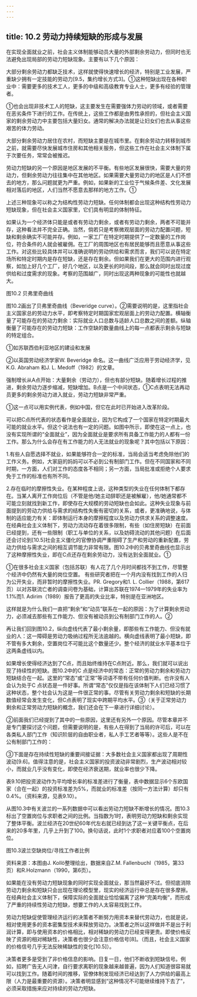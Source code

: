 ```yaml
---
---
---
```

title: 10.2 劳动力持续短缺的形成与发展
---



在实现全面就业之前，社会主义体制能够动员大量的外部剩余劳动力，但同时也无法避免出现局部的劳动力短缺现象。主要有以下几个原因：

大部分剩余劳动力都缺乏技术，这样就使得快速增长的经济，特别是工业发展，严重缺少拥有一定技能的劳动力[9.5，集约增长方式3]。①这种短缺出现在各种职业中：需要更多的技术工人，更多的中级和高级教育专业人士，更多有经验的管理者。

①也会出现非技术工人的短缺，这主要发生在需要强体力劳动的领域，或者需要在恶劣条件下进行的工作。在传统上，这些工作都是由男性承担的，但社会主义国家的剩余劳动力中主要包括大量妇女。通常的解决办法就是让妇女们也去从事这些艰苦的体力劳动。

大部分剩余劳动力居住在农村，而短缺主要是在城市里。在剩余劳动力转移到城市之前，就需要尽快发展城市住房和其他相关服务，但这些工作在社会主义体制下属于次要任务，常常会被推迟。

劳动力短缺的另一个原因是地区发展的不平衡。有些地区发展很快，需要大量的劳动力，但剩余劳动力往往集中在其他地区。如果需要大量劳动力的地区是人们不想去的地方，那么问题就更为严重。例如，如果新的工业位于气候条件差、文化发展相对落后的地区，人们当然不愿意去那样的地方工作。①

上述三种现象可以称之为结构性劳动力短缺。任何体制都会出现这种结构性劳动力短缺现象，但在社会主义国家里，它们具有明显的体制特征。

如果认为一个经济体只能是或者有劳动力剩余，或者有劳动力剩余，两者不可能并存，这种看法并不完全正确。当然，倘若只是考察微观层面的劳动力配置问题，短缺和剩余确实不可能并存。例如，一家工厂在特定时期提供了一定数量的工作岗位，符合条件的人就会被雇佣。在工厂的周围地区也有居民能够而且愿意从事这些工作。对这些比较具体并可以准确说明的劳动供给和需求而言，我们可以说在特定场所和特定时期内是存在短缺，还是存在剩余。但如果我们在更大的范围内进行观察，如加上好几个工厂，好几个地区，以及更长的时间段，那么就会同时出现过度供给和过度需求的现象。考察的范围越广，同时出现这两种现象的可能性也就越大。


图10.2 贝弗里奇曲线

图10.2画出了贝弗里奇曲线（Beveridge curve）。②需要说明的是，这里指社会主义国家总的劳动力水平，即考察特定时期国家宏观层面上的劳动力配置。横轴衡量了可能存在的劳动力剩余：实际就业人口总数与适龄人口总数之间的差额。纵轴衡量了可能存在的劳动力短缺：工作空缺的数量曲线上的每一点都表示剩余与短缺的特定组合。

①如苏联西伯利亚地区的建设和发展

②以英国劳动经济学家W. Beveridge 命名。这一曲线广泛应用于劳动经济学，见K.G. Abraham 和J. L. Medoff（1982）的文章。

强制增长从A点开始：大量剩余（劳动力），但也有部分短缺。随着增长过程的推进，剩余劳动力逐步缩减，短缺增加。B点是一个中间状态，①C点表明无法再动员更多的剩余劳动力进入就业，劳动力短缺非常严重。

①这一点可以用实例代表，例如中国，但它在此时已开始进入改革阶段。

可以把C点所代表的状态看作是全面就业，因为它构成了一个国家在特定时期最大可能的就业水平。但这个说法也有一定的问题。如图中所示，即使在这一点上，也没有实现所谓的“全面就业”，因为全面就业是要求所有具备工作能力的人都有一份工作。那么为什么会存在有工作能力的人无法就业的现象呢？其中包括以下原因：

1.有些人自愿选择不就业，如果能够符合一定的标准，当局会适当考虑免除他们的工作义务。例如，大家庭的妈妈可以不必到公有制部门工作。但在不同国家和不同时期，一方面，人们对工作的态度各不相同；另一方面，当局批准或拒绝个人要求免于工作的标准也有所不同。

2.存在临时的摩擦性失业。在某种程度上说，这种类型的失业在任何体制下都存在。当某人离开工作岗位后（不管是他/她主动辞职还是被解雇），他/她通常都不可能立刻就找到新工作，即使存在大规模的劳动短缺也会如此。这种失业现象与前面提到的劳动力供给与需求的结构性失衡有密切的关系，或者，更准确地说，与体制的适应能力有关：即体制运行本身的摩擦程度以及劳动力供求关系的调整速度。在经典社会主义体制下，劳动力流动存在着很多限制，有些（如住房短缺）在前面已经提到，还有一些限制（职工与单位的关系，以及妨碍流动的其他问题）在后面还会讨论到[10.5]社会主义僵化的官僚协调严重阻碍了生产和劳动的重新配置，劳动力供给与需求之间的相互调节能力非常有限。图10.2中的贝弗里奇曲线也显示出了这种摩擦性失业，即在C点还存在剩余劳动力，没有达到全面就业。①

①在很多社会主义国家（包括苏联）有人花了几个月时间都找不到工作，尽管整个经济中仍然有大量的岗位空置。
有些研究者把在一个月内没有找到工作的人归为公开失业，而非暂时的摩擦性失业。PR. Gregory和1. L. Collier（1988，第617页）以对苏联流亡者的调查问卷为基础，计算出苏联在1974—1979年的失业率为1.1%而1. Adirim（1989）报告了更高的失业比率，特别是在亚洲地区。

这样就是为什么我们一直把“剩余”和“动员”联系在一起的原因：为了计算剩余劳动力，必须减去那些有工作能力、但没有被动员到公有制部门工作的人。②

再让我们回到图10.2，纵向虚线代表了最小剩余量，即那些有工作能力、但没有就业的人：这一障碍是劳动力吸纳过程所无法逾越的。横向虚线表明了最小短缺，即不管有多大剩余，空置岗位不可能比这个数量还少。整个经济的就业水平基本位于这两条虚线以内。

如果增长使得经济达到了C点，而且始终维持在C点附近。那么，我们就可以说出现了持续性的短缺。图10.2中的C 点是经济中的常态：正常的劳动力剩余和劳动力短缺结合在一起。这里的“常态”或“正常”等词语不带有任何价值判断。也许没有人会认为处于C 点状态是一件好事。所谓“常态”仅仅是指在该体制下人们已经习惯了这种状态，整个社会认为这是一件很正常的事。尽管有关劳动力剩余和短缺的长期数值经常会发生变化，但C点表明了现实中跨期平均水平。③（关于正常劳动力剩余和正常劳动力短缺的概念，我们还会在下一章进行详细讨论）。

②前面我们已经提到了其中的一些原因，这里还有另外一个原因。尽管本章并不是专门要探讨这个问题，但需要说明的是，有些人在得到了当局的许可后，可以在各类私人部门工作（知识阶层的自由职业者，私人手工艺者等等）。这些人是不在公有制部门工作的：

③下面是存在持续性短缺的重要间接证据：大多数社会主义国家都出现了周期性波动[9.6]。值得注意的是，社会主义国家的投资波动非常剧烈，生产波动相对较小，而就业几乎没有变化，即使在经济衰送期，就业率也很少下降。

表9.10把投资波动作为平均增长率的标准差进行了衡量，表中数据显示6个东欧国家（合在一起）的投资标准差为5%，而就业的标准差（按同一方法计算）却只有0.4%。（资料来源，见表9.10）。


从图10.3中有关波兰的一系列数据中可以看出劳动力短缺不断增长的情况。图10.3标出了空置岗位与求职者之间的比例。当指数为1时，表明劳动力短缺和剩余实现了整体平衡。波兰经济在20世纪60年代左右就已经到达了这一关键平衡点，在后来的20多年里，几乎上升到了100。换句话说，此时1个求职者对应着100个空置岗位。

图10.3波兰空缺岗位/寻找工作者比例

资料来源：本图由J. Kollö整理绘出，数据来自Z.M. Fallenbuchl（1985，第33页）和R.Holzmann（1990，第6页）。

如果能在没有劳动力短缺现象的同时实现全面就业，那当然最好不过。但彻底消除劳动力剩余和短缺只会出现在理论模型里，现实的经济运行中总是存在很多摩擦。在经典社会主义体制下，保障实际的全面就业恰恰偏离了这种“完美均衡”，而形成了严重的持续性劳动力短缺，想要工作的人太容易找到工作。

劳动力短缺促使管理经济运行的决策者不断努力用资本来替代劳动力，也就是说，相对使用更多的资本密集型技术来释放劳动力。决策者之所以这样做并不是出于利润计算，即与使用资本的价格相比，相对稀缺的劳动力已经变得更贵。即使价格反映了资源的相对稀缺性，决策者也很少会注意价格信号[8]。（而且，社会主义国家的价格信号几乎无法反映稀缺性的变化[10.5]）。

决策者更多是受到了非价格信息的影响。日复一日，他们不断收到短缺信号。例如，招聘广告无人问津，自行要求离职的现象越来越普遍，因为人们知道很容易就可以找到工作。随着时间的推移，官僚体制发现经济已经达到了人力供给的最高上限（人力是最重要的资源）。决策者明显感到“这种情况不可能继续维持下去了”，必须采取措施来应对持续的劳动力短缺。